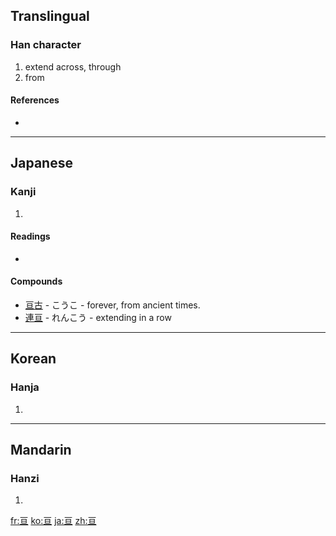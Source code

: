 {{also|亙}}<!-- may be replaced by zh-forms -->
==Translingual==

===Han character===
{{Han char|rn=7|rad=二|as=04|sn=6|four=|canj=一日一 (MAM)|ids=⿳[[一]][[日]][[一]]}}

# extend across, through
# from

====References====
* {{Han ref|kx=0087.040|dkj=00262|dj=0183.100|hdz=10017.160|uh=4E98|ud=20120}}

----

==Japanese==

===Kanji===
{{ja-kanji|grade=|rs=二04}}

# {{defn|Japanese}}

====Readings====
* {{ja-readings|on=[[せん]] (sen), [[かん]] (kan), [[こう]] (kō)|kun=[[もとめる]] (motomeru), [[わたる]] ([[亘る]], wataru)}}

====Compounds====
* [[亘古]] -  こうこ - forever, from ancient times.
* [[連亘]] - れんこう - extending in a row

----

==Korean==

===Hanja===
{{ko-hanja|hangeul=[[선]], [[환]]|rv=seon, hwan|mr=sŏn, hwan}}

# {{defn|Korean}}

----

==Mandarin==

===Hanzi===
{{cmn-hanzi|pin=[[gèn]] ([[gen4]])|wg=ken<sup>4</sup>}}

# {{defn|Mandarin}}

[[fr:亘]]
[[ko:亘]]
[[ja:亘]]
[[zh:亘]]